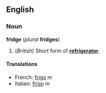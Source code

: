 ==English==
===Noun===
'''fridge''' (''plural'' '''fridges''')

#(''British'') Short form of '''[[refrigerator]]'''.

====Translations====
<!--Please add short forms here, if these exist, in preference to translations of the full form "refrigerator"-->
*French: [[frigo#French|frigo]] ''m''
*Italian: [[frigo#Italian|frigo]] ''m''